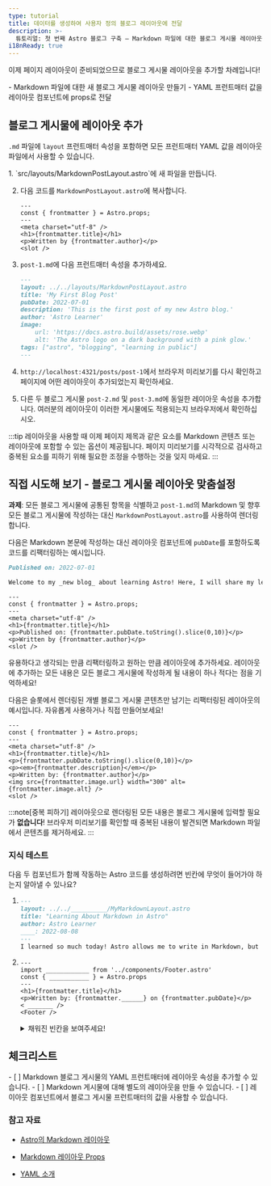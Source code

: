 ```yaml
---
type: tutorial
title: 데이터를 생성하여 사용자 정의 블로그 레이아웃에 전달
description: >-
  튜토리얼: 첫 번째 Astro 블로그 구축 — Markdown 파일에 대한 블로그 게시물 레이아웃을 생성하고 프런트매터 값을 props로 전달합니다.
i18nReady: true
---
```



이제 페이지 레이아웃이 준비되었으므로 블로그 게시물 레이아웃을 추가할 차례입니다!

<PreCheck>
  - Markdown 파일에 대한 새 블로그 게시물 레이아웃 만들기
  - YAML 프런트매터 값을 레이아웃 컴포넌트에 props로 전달
</PreCheck>

## 블로그 게시물에 레이아웃 추가

`.md` 파일에 `layout` 프런트매터 속성을 포함하면 모든 프런트매터 YAML 값을 레이아웃 파일에서 사용할 수 있습니다.

<Steps>
1. `src/layouts/MarkdownPostLayout.astro`에 새 파일을 만듭니다.

2. 다음 코드를 `MarkdownPostLayout.astro`에 복사합니다.

    ```astro title="src/layouts/MarkdownPostLayout.astro"
    ---
    const { frontmatter } = Astro.props;
    ---
    <meta charset="utf-8" />
    <h1>{frontmatter.title}</h1>
    <p>Written by {frontmatter.author}</p>
    <slot />
    ```

3. `post-1.md`에 다음 프런트매터 속성을 추가하세요.

    ```markdown title="src/pages/posts/post-1.md" ins={2}
    ---
    layout: ../../layouts/MarkdownPostLayout.astro
    title: 'My First Blog Post'
    pubDate: 2022-07-01
    description: 'This is the first post of my new Astro blog.'
    author: 'Astro Learner'
    image:
        url: 'https://docs.astro.build/assets/rose.webp'
        alt: 'The Astro logo on a dark background with a pink glow.'
    tags: ["astro", "blogging", "learning in public"]
    ---
    ```

4. `http://localhost:4321/posts/post-1`에서 브라우저 미리보기를 다시 확인하고 페이지에 어떤 레이아웃이 추가되었는지 확인하세요.

5. 다른 두 블로그 게시물 `post-2.md` 및 `post-3.md`에 동일한 레이아웃 속성을 추가합니다. 여러분의 레이아웃이 이러한 게시물에도 적용되는지 브라우저에서 확인하십시오.
</Steps>

:::tip
레이아웃을 사용할 때 이제 페이지 제목과 같은 요소를 Markdown 콘텐츠 또는 레이아웃에 포함할 수 있는 옵션이 제공됩니다. 페이지 미리보기를 시각적으로 검사하고 중복된 요소를 피하기 위해 필요한 조정을 수행하는 것을 잊지 마세요.
:::

<Box icon="puzzle-piece">

## 직접 시도해 보기 - 블로그 게시물 레이아웃 맞춤설정

**과제**: 모든 블로그 게시물에 공통된 항목을 식별하고 `post-1.md`의 Markdown 및 향후 모든 블로그 게시물에 작성하는 대신 `MarkdownPostLayout.astro`를 사용하여 렌더링합니다.

다음은 Markdown 본문에 작성하는 대신 레이아웃 컴포넌트에 `pubDate`를 포함하도록 코드를 리팩터링하는 예시입니다.

```markdown title="src/pages/posts/post-1.md" del={1}
Published on: 2022-07-01

Welcome to my _new blog_ about learning Astro! Here, I will share my learning journey as I build a new website.
```

```astro title="src/layouts/MarkdownPostLayout.astro" ins={6}
---
const { frontmatter } = Astro.props;
---
<meta charset="utf-8" />
<h1>{frontmatter.title}</h1>
<p>Published on: {frontmatter.pubDate.toString().slice(0,10)}</p>
<p>Written by {frontmatter.author}</p>
<slot />
```

유용하다고 생각되는 만큼 리팩터링하고 원하는 만큼 레이아웃에 추가하세요. 레이아웃에 추가하는 모든 내용은 모든 블로그 게시물에 작성하게 될 내용이 하나 적다는 점을 기억하세요!

다음은 슬롯에서 렌더링된 개별 블로그 게시물 콘텐츠만 남기는 리팩터링된 레이아웃의 예시입니다. 자유롭게 사용하거나 직접 만들어보세요!

```astro title="src/layouts/MarkdownPostLayout.astro"
---
const { frontmatter } = Astro.props;
---
<meta charset="utf-8" />
<h1>{frontmatter.title}</h1>
<p>{frontmatter.pubDate.toString().slice(0,10)}</p>
<p><em>{frontmatter.description}</em></p>
<p>Written by: {frontmatter.author}</p>
<img src={frontmatter.image.url} width="300" alt={frontmatter.image.alt} />
<slot />
```
</Box>

:::note[중복 피하기]
레이아웃으로 렌더링된 모든 내용은 블로그 게시물에 입력할 필요가 **없습니다**! 브라우저 미리보기를 확인할 때 중복된 내용이 발견되면 Markdown 파일에서 콘텐츠를 제거하세요.
:::

<Box icon="question-mark">

### 지식 테스트

다음 두 컴포넌트가 함께 작동하는 Astro 코드를 생성하려면 빈칸에 무엇이 들어가야 하는지 알아낼 수 있나요?

1.  ```markdown title="src/pages/posts/learning-astro.md"
    ---
    layout: ../../__________/MyMarkdownLayout.astro
    title: "Learning About Markdown in Astro"
    author: Astro Learner
    ____: 2022-08-08
    ---
    I learned so much today! Astro allows me to write in Markdown, but also use variables from the frontmatter. I can even access those values in an Astro layout component.
    ```

2.  ```astro title="src/layouts/MyMarkdownLayout.astro"
    ---
    import ____________ from '../components/Footer.astro'
    const { ___________ } = Astro.props
    ---
    <h1>{frontmatter.title}</h1>
    <p>Written by: {frontmatter.______} on {frontmatter.pubDate}</p>
    < _______ />
    <Footer />
    ```
    <details>
        <summary>채워진 빈칸을 보여주세요!</summary>

        1.  ```markdown title="src/pages/posts/learning-astro.md" "layouts" "pubDate"
            ---
            layout: ../../layouts/MyMarkdownLayout.astro
            title: "Learning About Markdown in Astro"
            author: Astro Learner
            pubDate: 2022-08-08
            ---
            I learned so much today! Astro allows me to write in Markdown, but also use variables from the frontmatter. I can even access those values in an Astro layout component.
            ```

        2.  ```astro title="src/layouts/MyMarkdownLayout.astro" " Footer " " frontmatter " "author" "slot"
            ---
            import Footer from '../components/Footer.astro'
            const { frontmatter } = Astro.props
            ---
            <h1>{frontmatter.title}</h1>
            <p>Written by: {frontmatter.author} on {frontmatter.pubDate}</p>
            <slot />
            <Footer />
            ```
    </details>
</Box>

<Box icon="check-list">

## 체크리스트

<Checklist>
- [ ] Markdown 블로그 게시물의 YAML 프런트매터에 레이아웃 속성을 추가할 수 있습니다.
- [ ] Markdown 게시물에 대해 별도의 레이아웃을 만들 수 있습니다.
- [ ] 레이아웃 컴포넌트에서 블로그 게시물 프런트매터의 값을 사용할 수 있습니다.
</Checklist>

</Box>

### 참고 자료

- [Astro의 Markdown 레이아웃](/ko/guides/markdown-content/#프런트매터-layout-속성)

- [Markdown 레이아웃 Props](/ko/basics/layouts/#markdown-레이아웃-props)

- [YAML 소개](https://dev.to/paulasantamaria/introduction-to-yaml-125f) <Badge class="neutral-badge" text="외부 링크" />
